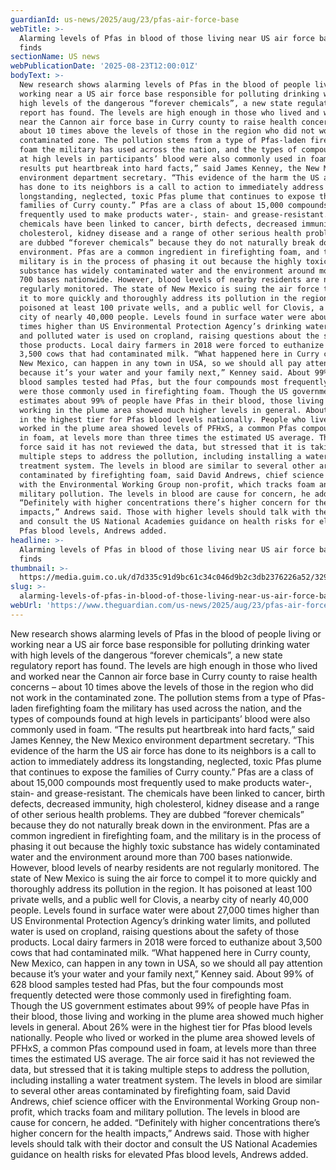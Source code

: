 ```yaml
---
guardianId: us-news/2025/aug/23/pfas-air-force-base
webTitle: >-
  Alarming levels of Pfas in blood of those living near US air force base, study
  finds
sectionName: US news
webPublicationDate: '2025-08-23T12:00:01Z'
bodyText: >-
  New research shows alarming levels of Pfas in the blood of people living or
  working near a US air force base responsible for polluting drinking water with
  high levels of the dangerous “forever chemicals”, a new state regulatory
  report has found. The levels are high enough in those who lived and worked
  near the Cannon air force base in Curry county to raise health concerns –
  about 10 times above the levels of those in the region who did not work in the
  contaminated zone. The pollution stems from a type of Pfas-laden firefighting
  foam the military has used across the nation, and the types of compounds found
  at high levels in participants’ blood were also commonly used in foam. “The
  results put heartbreak into hard facts,” said James Kenney, the New Mexico
  environment department secretary. “This evidence of the harm the US air force
  has done to its neighbors is a call to action to immediately address its
  longstanding, neglected, toxic Pfas plume that continues to expose the
  families of Curry county.” Pfas are a class of about 15,000 compounds most
  frequently used to make products water-, stain- and grease-resistant. The
  chemicals have been linked to cancer, birth defects, decreased immunity, high
  cholesterol, kidney disease and a range of other serious health problems. They
  are dubbed “forever chemicals” because they do not naturally break down in the
  environment. Pfas are a common ingredient in firefighting foam, and the
  military is in the process of phasing it out because the highly toxic
  substance has widely contaminated water and the environment around more than
  700 bases nationwide. However, blood levels of nearby residents are not
  regularly monitored. The state of New Mexico is suing the air force to compel
  it to more quickly and thoroughly address its pollution in the region. It has
  poisoned at least 100 private wells, and a public well for Clovis, a nearby
  city of nearly 40,000 people. Levels found in surface water were about 27,000
  times higher than US Environmental Protection Agency’s drinking water limits,
  and polluted water is used on cropland, raising questions about the safety of
  those products. Local dairy farmers in 2018 were forced to euthanize about
  3,500 cows that had contaminated milk. “What happened here in Curry county,
  New Mexico, can happen in any town in USA, so we should all pay attention
  because it’s your water and your family next,” Kenney said. About 99% of 628
  blood samples tested had Pfas, but the four compounds most frequently detected
  were those commonly used in firefighting foam. Though the US government
  estimates about 99% of people have Pfas in their blood, those living and
  working in the plume area showed much higher levels in general. About 26% were
  in the highest tier for Pfas blood levels nationally. People who lived or
  worked in the plume area showed levels of PFHxS, a common Pfas compound used
  in foam, at levels more than three times the estimated US average. The air
  force said it has not reviewed the data, but stressed that it is taking
  multiple steps to address the pollution, including installing a water
  treatment system. The levels in blood are similar to several other areas
  contaminated by firefighting foam, said David Andrews, chief science officer
  with the Environmental Working Group non-profit, which tracks foam and
  military pollution. The levels in blood are cause for concern, he added.
  “Definitely with higher concentrations there’s higher concern for the health
  impacts,” Andrews said. Those with higher levels should talk with their doctor
  and consult the US National Academies guidance on health risks for elevated
  Pfas blood levels, Andrews added.
headline: >-
  Alarming levels of Pfas in blood of those living near US air force base, study
  finds
thumbnail: >-
  https://media.guim.co.uk/d7d335c91d9bc61c34c046d9b2c3db2376226a52/329_0_3375_2700/500.jpg
slug: >-
  alarming-levels-of-pfas-in-blood-of-those-living-near-us-air-force-base-study-finds
webUrl: 'https://www.theguardian.com/us-news/2025/aug/23/pfas-air-force-base'
---
```

New research shows alarming levels of Pfas in the blood of people living or working near a US air force base responsible for polluting drinking water with high levels of the dangerous “forever chemicals”, a new state regulatory report has found. The levels are high enough in those who lived and worked near the Cannon air force base in Curry county to raise health concerns – about 10 times above the levels of those in the region who did not work in the contaminated zone. The pollution stems from a type of Pfas-laden firefighting foam the military has used across the nation, and the types of compounds found at high levels in participants’ blood were also commonly used in foam. “The results put heartbreak into hard facts,” said James Kenney, the New Mexico environment department secretary. “This evidence of the harm the US air force has done to its neighbors is a call to action to immediately address its longstanding, neglected, toxic Pfas plume that continues to expose the families of Curry county.” Pfas are a class of about 15,000 compounds most frequently used to make products water-, stain- and grease-resistant. The chemicals have been linked to cancer, birth defects, decreased immunity, high cholesterol, kidney disease and a range of other serious health problems. They are dubbed “forever chemicals” because they do not naturally break down in the environment. Pfas are a common ingredient in firefighting foam, and the military is in the process of phasing it out because the highly toxic substance has widely contaminated water and the environment around more than 700 bases nationwide. However, blood levels of nearby residents are not regularly monitored. The state of New Mexico is suing the air force to compel it to more quickly and thoroughly address its pollution in the region. It has poisoned at least 100 private wells, and a public well for Clovis, a nearby city of nearly 40,000 people. Levels found in surface water were about 27,000 times higher than US Environmental Protection Agency’s drinking water limits, and polluted water is used on cropland, raising questions about the safety of those products. Local dairy farmers in 2018 were forced to euthanize about 3,500 cows that had contaminated milk. “What happened here in Curry county, New Mexico, can happen in any town in USA, so we should all pay attention because it’s your water and your family next,” Kenney said. About 99% of 628 blood samples tested had Pfas, but the four compounds most frequently detected were those commonly used in firefighting foam. Though the US government estimates about 99% of people have Pfas in their blood, those living and working in the plume area showed much higher levels in general. About 26% were in the highest tier for Pfas blood levels nationally. People who lived or worked in the plume area showed levels of PFHxS, a common Pfas compound used in foam, at levels more than three times the estimated US average. The air force said it has not reviewed the data, but stressed that it is taking multiple steps to address the pollution, including installing a water treatment system. The levels in blood are similar to several other areas contaminated by firefighting foam, said David Andrews, chief science officer with the Environmental Working Group non-profit, which tracks foam and military pollution. The levels in blood are cause for concern, he added. “Definitely with higher concentrations there’s higher concern for the health impacts,” Andrews said. Those with higher levels should talk with their doctor and consult the US National Academies guidance on health risks for elevated Pfas blood levels, Andrews added.
